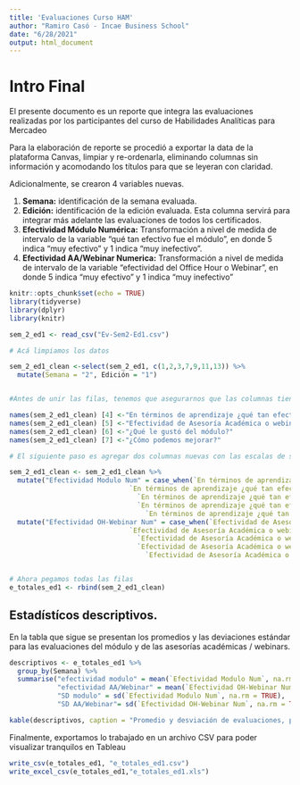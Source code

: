 ```yaml
---
title: 'Evaluaciones Curso HAM'
author: "Ramiro Casó - Incae Business School"
date: "6/28/2021"
output: html_document
---
```


# Intro Final

El presente documento es un reporte que integra las evaluaciones realizadas por los participantes del curso de Habilidades Analíticas para Mercadeo 

Para la elaboración de reporte se procedió a exportar la data de la plataforma Canvas, limpiar y re-ordenarla, eliminando columnas sin información y acomodando los títulos para que se leyeran con claridad. 

Adicionalmente, se crearon 4 variables nuevas. 

1. **Semana:** identificación de la semana evaluada.
2. **Edición:** identificación de la edición evaluada. Esta columna servirá para integrar más adelante las evaluaciones de todos los certificados.
3. **Efectividad Módulo Numérica:** Transformación a nivel de medida de intervalo de la variable "qué tan efectivo fue el módulo", en donde 5 indica "muy efectivo" y 1 indica "muy inefectivo".
4. **Efectividad AA/Webinar Numerica:** Transformación a nivel de medida de intervalo de la variable "efectividad del Office Hour o Webinar", en donde 5 indica "muy efectivo" y 1 indica "muy inefectivo"


```r
knitr::opts_chunk$set(echo = TRUE)
library(tidyverse)
library(dplyr)
library(knitr)
```

```r
sem_2_ed1 <- read_csv("Ev-Sem2-Ed1.csv")

```

```r
# Acá limpiamos los datos

sem_2_ed1_clean <-select(sem_2_ed1, c(1,2,3,7,9,11,13)) %>% 
  mutate(Semana = "2", Edición = "1")



```


```r

#Antes de unir las filas, tenemos que asegurarnos que las columnas tienen todas el mismo nombre. 

names(sem_2_ed1_clean) [4] <-"En términos de aprendizaje ¿qué tan efectivo fue este módulo?" 
names(sem_2_ed1_clean) [5] <-"Efectividad de Asesoría Académica o webinar" 
names(sem_2_ed1_clean) [6] <-"¿Qué le gustó del módulo?" 
names(sem_2_ed1_clean) [7] <-"¿Cómo podemos mejorar?" 
```


```r

# El siguiente paso es agregar dos columnas nuevas con las escalas de satisfacción en nivel de medida de intervalo o numéricas. 

sem_2_ed1_clean <- sem_2_ed1_clean %>% 
  mutate("Efectividad Modulo Num" = case_when(`En términos de aprendizaje ¿qué tan efectivo fue este módulo?` == "Muy efectivo" ~ 5,
                              `En términos de aprendizaje ¿qué tan efectivo fue este módulo?` == "Efectivo" ~ 4,
                                `En términos de aprendizaje ¿qué tan efectivo fue este módulo?` == "Neutral" ~ 3,
                                `En términos de aprendizaje ¿qué tan efectivo fue este módulo?` == "Inefectivo" ~ 2,
                                  `En términos de aprendizaje ¿qué tan efectivo fue este módulo?` == "Muy inefectivo" ~ 1)) %>%
  mutate("Efectividad OH-Webinar Num" = case_when(`Efectividad de Asesoría Académica o webinar` == "Muy efectivo" ~ 5,
                              `Efectividad de Asesoría Académica o webinar` == "Efectivo" ~ 4,
                                `Efectividad de Asesoría Académica o webinar` == "Neutral" ~ 3,
                                `Efectividad de Asesoría Académica o webinar` == "Inefectivo" ~ 2,
                                  `Efectividad de Asesoría Académica o webinar` == "Muy inefectivo" ~ 1))



```



```r
# Ahora pegamos todas las filas
e_totales_ed1 <- rbind(sem_2_ed1_clean)
```

## Estadístícos descriptivos. 

En la tabla que sigue se presentan los promedios y las deviaciones estándar para las evaluaciones del módulo y de las asesorías académicas / webinars. 


```r
descriptivos <- e_totales_ed1 %>%
  group_by(Semana) %>%
  summarise("efectividad modulo" = mean(`Efectividad Modulo Num`, na.rm = TRUE),
            "efectividad AA/Webinar" = mean(`Efectividad OH-Webinar Num`, na.rm = TRUE),
            "SD modulo" = sd(`Efectividad Modulo Num`, na.rm = TRUE), 
            "SD AA/Webinar"= sd(`Efectividad OH-Webinar Num`, na.rm = TRUE))

kable(descriptivos, caption = "Promedio y desviación de evaluaciones, por semana", align = "ccccc", "pipe")
```

Finalmente, exportamos lo trabajado en un archivo CSV para poder visualizar tranquilos en Tableau


```r
write_csv(e_totales_ed1, "e_totales_ed1.csv")
write_excel_csv(e_totales_ed1,"e_totales_ed1.xls")
```
